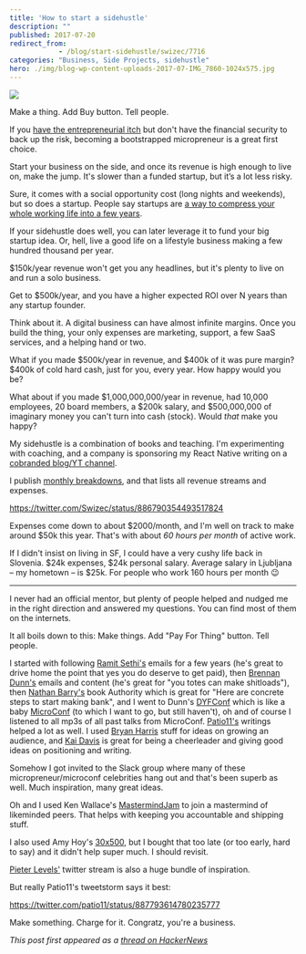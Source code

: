 ```yaml
---
title: 'How to start a sidehustle'
description: ""
published: 2017-07-20
redirect_from: 
            - /blog/start-sidehustle/swizec/7716
categories: "Business, Side Projects, sidehustle"
hero: ./img/blog-wp-content-uploads-2017-07-IMG_7860-1024x575.jpg
---
```

![](./img/blog-wp-content-uploads-2017-07-IMG_7860-1024x575.jpg)

Make a thing. Add Buy button. Tell people.

If you [have the entrepreneurial itch](https://blog.ycombinator.com/why-should-i-start-a-startup/) but don&#x27;t have the financial security to back up the risk, becoming a bootstrapped micropreneur is a great first choice.

Start your business on the side, and once its revenue is high enough to live on, make the jump. It&#x27;s slower than a funded startup, but it’s a lot less risky.

Sure, it comes with a social opportunity cost (long nights and weekends), but so does a startup. People say startups are [a way to compress your whole working life into a few years](http://www.paulgraham.com/wealth.html).

If your sidehustle does well, you can later leverage it to fund your big startup idea. Or, hell, live a good life on a lifestyle business making a few hundred thousand per year.

\$150k/year revenue won&#x27;t get you any headlines, but it&#x27;s plenty to live on and run a solo business.

Get to \$500k/year, and you have a higher expected ROI over N years than any startup founder.

Think about it. A digital business can have almost infinite margins. Once you build the thing, your only expenses are marketing, support, a few SaaS services, and a helping hand or two.

What if you made $500k/year in revenue, and $400k of it was pure margin? \$400k of cold hard cash, just for you, every year. How happy would you be?

What about if you made $1,000,000,000/year in revenue, had 10,000 employees, 20 board members, a $200k salary, and \$500,000,000 of imaginary money you can&#x27;t turn into cash (stock). Would _that_ make you happy?

My sidehustle is a combination of books and teaching. I&#x27;m experimenting with coaching, and a company is sponsoring my React Native writing on a [cobranded blog/YT channel](https://school.shoutem.com/).

I publish [monthly breakdowns](https://swizec.com/blog/4093-june-sidehustle-report/swizec/7681), and that lists all revenue streams and expenses.

https://twitter.com/Swizec/status/886790354493517824

Expenses come down to about $2000/month, and I&#x27;m well on track to make around $50k this year. That&#x27;s with about _60 hours per month_ of active work.

If I didn&#x27;t insist on living in SF, I could have a very cushy life back in Slovenia. $24k expenses, $24k personal salary. Average salary in Ljubljana – my hometown – is \$25k. For people who work 160 hours per month 😉

---

I never had an official mentor, but plenty of people helped and nudged me in the right direction and answered my questions. You can find most of them on the internets.

It all boils down to this: Make things. Add &quot;Pay For Thing&quot; button. Tell people.

I started with following [Ramit Sethi&#x27;s](https://www.iwillteachyoutoberich.com/) emails for a few years (he&#x27;s great to drive home the point that yes you do deserve to get paid), then [Brennan Dunn&#x27;s](https://doubleyourfreelancing.com/) emails and content (he&#x27;s great for &quot;you totes can make shitloads&quot;), then [Nathan Barry&#x27;s](http://nathanbarry.com/) book Authority which is great for &quot;Here are concrete steps to start making bank&quot;, and I went to Dunn&#x27;s [DYFConf](http://doubleyourfreelancing.com/conf/) which is like a baby [MicroConf](http://www.microconf.com/) (to which I want to go, but still haven&#x27;t), oh and of course I listened to all mp3s of all past talks from MicroConf. [Patio11&#x27;s](https://twitter.com/patio11) writings helped a lot as well. I used [Bryan Harris](http://videofruit.com/blog/) stuff for ideas on growing an audience, and [Kai Davis](https://kaidavis.com/) is great for being a cheerleader and giving good ideas on positioning and writing.

Somehow I got invited to the Slack group where many of these micropreneur/microconf celebrities hang out and that&#x27;s been superb as well. Much inspiration, many great ideas.

Oh and I used Ken Wallace&#x27;s [MastermindJam](https://mastermindjam.com/) to join a mastermind of likeminded peers. That helps with keeping you accountable and shipping stuff.

I also used Amy Hoy&#x27;s [30x500](https://30x500.com/academy/), but I bought that too late (or too early, hard to say) and it didn&#x27;t help super much. I should revisit.

[Pieter Levels&#x27;](https://twitter.com/levelsio) twitter stream is also a huge bundle of inspiration.

But really Patio11&#x27;s tweetstorm says it best:

https://twitter.com/patio11/status/887793614780235777

Make something. Charge for it. Congratz, you&#x27;re a business.

_This post first appeared as a [thread on HackerNews](https://news.ycombinator.com/item?id=14807198)_

